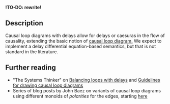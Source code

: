 
**!TO-DO: rewrite!**

## Description

Causal loop diagrams with delays allow for delays or caesuras in the flow of
causality, extending the basic notion of <A href="../causal-loop">causal loop
diagram.</A> We expect to implement a delay differential equation-based
semantics, but that is not standard in the literature.

## Further reading

- "The Systems Thinker" on [Balancing loops with
  delays](https://thesystemsthinker.com/balancing-loops-with-delays/) and
  [Guidelines for drawing causal loop
  diagrams](https://thesystemsthinker.com/guidelines-for-drawing-causal-loop-diagrams/)
- Series of blog posts by John Baez on variants of causal loop diagrams using
  different monoids of *polarities* for the edges, starting
  [here](https://johncarlosbaez.wordpress.com/2024/11/02/polarities/)
